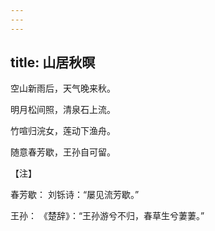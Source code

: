 ```yaml
---
---
---
```

title: 山居秋暝
---




空山新雨后，天气晚来秋。

明月松间照，清泉石上流。

竹喧归浣女，莲动下渔舟。

随意春芳歇，王孙自可留。

【注】

春芳歇： 刘铄诗：“屡见流芳歇。”

王孙： 《楚辞》：“王孙游兮不归，春草生兮萋萋。”